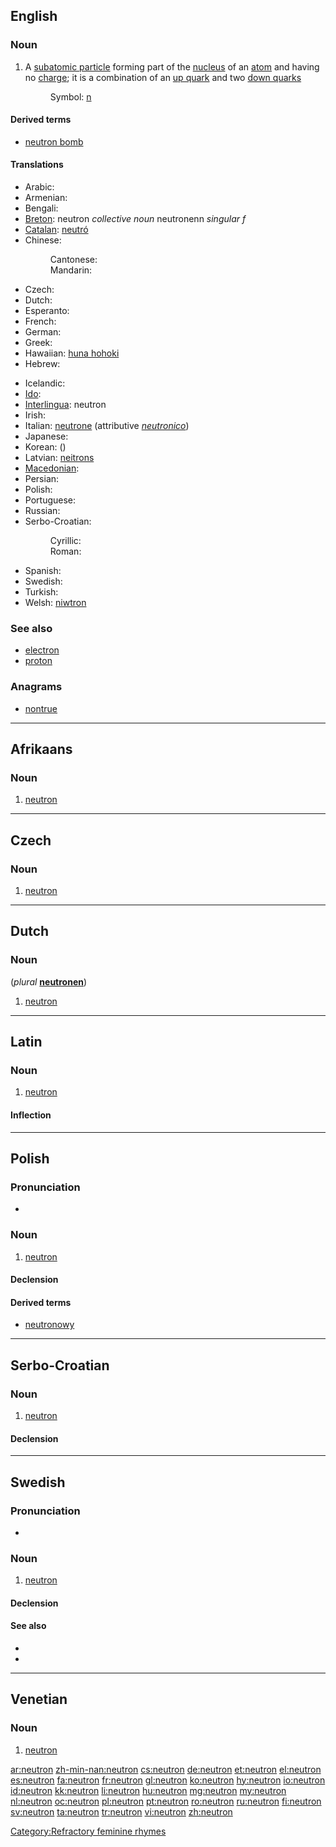 {{also|Neutron|neutrón}}
==English==

===Noun===
{{wikipedia}}
{{en-noun}}

# {{particles}} A [[subatomic particle]] forming part of the [[nucleus]] of an [[atom]] and having no [[charge]]; it is a combination of an [[up quark]] and two [[down quark]]s
#: Symbol: [[n]]

====Derived terms====
* [[neutron bomb]]

====Translations====
{{trans-top|subatomic particle}}
* Arabic: {{t|ar|نيوترون|m|tr=nyutruun}}
* Armenian: {{t-|hy|նեյտրոն|tr=neytron}}
* Bengali: {{t|bn|নিউট্রন|sc=Beng}}
* [[Breton]]: neutron ''collective noun'' neutronenn ''singular f''
* [[Catalan]]: [[neutró]]
* Chinese:
*: Cantonese: {{tø|yue|中子|tr=jung1 ji2|sc=Hant}}
*: Mandarin: {{t-|cmn|中子|tr=zhōngzǐ|sc=Hani}}
* Czech: {{t+|cs|neutron|m}}
* Dutch: {{t+|nl|neutron|n}}
* Esperanto: {{t-|eo|neŭtrono|xs=Esperanto}}
* French: {{t+|fr|neutron|m}}
* German: {{t+|de|Neutron|n}}
* Greek: {{t+|el|νετρόνιο|n|tr=netronio}}
* Hawaiian: [[huna hohoki]]
* Hebrew: {{t+|he|ניטרון|alt=נֵיטרוֹן}}
{{trans-mid}}
* Icelandic: {{t+|is|nifteind|f}}
* [[Ido]]: {{t|io|neutrono|xs=Ido}}
* [[Interlingua]]: neutron
* Irish: {{t-|ga|neodrón|m|xs=Irish}}
* Italian: [[neutrone]] {{m}} (attributive ''[[neutronico]]'')
* Japanese: {{t+|ja|中性子|tr=ちゅうせいし, chūseishi}}
* Korean: {{t|ko|중성자|tr=jungseongja|sc=Hang}} ({{t+|ko|中性子|sc=Hani}})
* Latvian: [[neitrons]] {{m}}
* [[Macedonian]]: {{t-|mk|неутрон|m|tr=neutrón}}
* Persian: {{t+|fa|نوترون|xs=Persian}}
* Polish: {{t+|pl|neutron|m}}
* Portuguese: {{t+|pt|nêutron|m}}
* Russian: {{t+|ru|нейтрон|m|tr=nejtrón}}
* Serbo-Croatian: 
*: Cyrillic: {{t|sh|неутрон|m|alt=неу̀тро̄н}}
*: Roman: {{t|sh|neutron|m|alt=neùtrōn}}
* Spanish: {{t+|es|neutrón}}
* Swedish: {{t+|sv|neutron|c}}
* Turkish: {{t+|tr|nötron}}
* Welsh: [[niwtron]]
{{trans-bottom}}

===See also===
* [[electron]]
* [[proton]]

===Anagrams===
* [[nontrue#English|nontrue]]

[[Category:Refractory feminine rhymes]]

----

==Afrikaans==
{{wikipedia|lang=af}}

===Noun===
{{infl|af|noun|plural|[[neutrone]]}}

# {{physics|lang=af}} [[#English|neutron]]

----

==Czech==

===Noun===
{{cs-noun|g=m}}

# [[#English|neutron]]

----

==Dutch==

===Noun===
{{infl|nl|noun|g=n}} (''plural'' '''[[neutronen]]''')

# {{physics|lang=nl}} [[#English|neutron]]

----

==Latin==

===Noun===
{{wikipedia|lang=la}}
{{la-noun|neutron|neutronis|neutrōnis|n|third}}

#{{physics|lang=la}} [[#English|neutron]]

====Inflection====
{{la-decl-3rd|neutron|neutron|neutron|neutrōn}}

----

==Polish==

===Pronunciation===
* {{IPA|/n̪ɛˈut̪rɔn̪/|lang=pl}}

===Noun===
{{infl|pl|noun|g=m}}

# {{physics|lang=pl}} [[#English|neutron]]

====Declension====
{{pl-decl-noun
|neutron|neutrony
|neutronu|neutronów
|neutronowi|neutronom
|neutron|neutrony
|neutronem|neutronami
|neutronie|neutronach
|neutronie|neutrony
}}

====Derived terms====
* [[neutronowy]]

----

==Serbo-Croatian==

===Noun===
{{sh-noun|g=m|head=neùtrōn|r|неутрон|неу̀тро̄н}}

# {{context|physics|lang=sh}} [[#English|neutron]]

====Declension====
{{sh-decl-noun
|neùtrōn|neutroni
|neutróna|neutrona
|neutronu|neutronima
|neutron|neutrone
|neutrone|neutroni
|neutronu|neutronima
|neutronom|neutronima
}}

----

==Swedish==
{{wikipedia|lang=sv}}

===Pronunciation===
* {{IPA|/neːɵˈtroːn/|lang=sv}}

===Noun===
{{sv-noun|g=c}}

# {{context|physics|lang=sv}} [[#English|neutron]]

====Declension====
{{sv-noun-reg-er}}

====See also====
* {{l|sv|proton}}
* {{l|sv|elektron}}

----
==Venetian==

===Noun===
{{wikipedia|lang=vec}}
{{vec-noun|neutr|m|on|uni}}

#{{physics|lang=vec}} [[#English|neutron]]

[[ar:neutron]]
[[zh-min-nan:neutron]]
[[cs:neutron]]
[[de:neutron]]
[[et:neutron]]
[[el:neutron]]
[[es:neutron]]
[[fa:neutron]]
[[fr:neutron]]
[[gl:neutron]]
[[ko:neutron]]
[[hy:neutron]]
[[io:neutron]]
[[id:neutron]]
[[kk:neutron]]
[[li:neutron]]
[[hu:neutron]]
[[mg:neutron]]
[[my:neutron]]
[[nl:neutron]]
[[oc:neutron]]
[[pl:neutron]]
[[pt:neutron]]
[[ro:neutron]]
[[ru:neutron]]
[[fi:neutron]]
[[sv:neutron]]
[[ta:neutron]]
[[tr:neutron]]
[[vi:neutron]]
[[zh:neutron]]